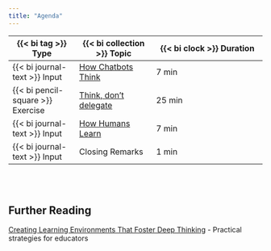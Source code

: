 ```yaml
---
title: "Agenda"
---
```


| {{< bi tag >}} Type |  {{< bi collection >}} Topic | {{< bi clock >}} Duration |
|------|-------|----------|
| {{< bi journal-text >}} Input | [How Chatbots Think](wie-chatbots-denken/index.qmd) | 7 min |
| {{< bi pencil-square >}} Exercise | [Think, don't delegate](../exercises/exercise-1/index.qmd) | 25 min |
| {{< bi journal-text >}} Input | [How Humans Learn](how-humans-learn/index.qmd) | 7 min |
| {{< bi journal-text >}} Input | Closing Remarks | 1 min |

<br> <br>

## Further Reading

[Creating Learning Environments That Foster Deep Thinking](learning-environment/index.qmd) - Practical strategies for educators
